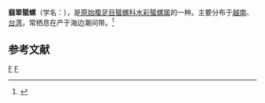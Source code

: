 {{Speciesbox
| taxon = Smaragdia rangiana
| binomial_authority = (Recluz, 1841)
| image = Smaragdia rangiana 01.JPG
}}
'''翡翠蜑螺'''（学名：''{{lang|la|Smaragdia rangiana}}''），是[[原始腹足目|原始腹足目]][[蜑螺科|蜑螺科]][[水彩蜑螺属|水彩蜑螺属]]的一种。主要分布于[[越南|越南]]、[[台湾|台湾]]，常栖息在产于海边潮间带。<ref>{{cite web|url=http://shell.sinica.edu.tw/chinese/shellbase_detail.php?science_no=223|title=国际贝库：翡翠蜑螺|publisher=台湾贝类资料库|accessdate=2009-08-11}}</ref>

== 参考文献 ==
{{reflist}}

{{taxonbar}}
[[Category:_1841年描述的动物|F]]
[[Category:水彩蜑螺属|F]]